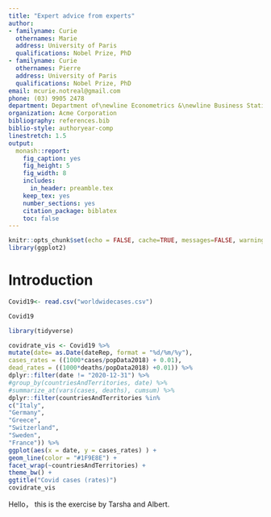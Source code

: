 ```yaml
---
title: "Expert advice from experts"
author:
- familyname: Curie
  othernames: Marie
  address: University of Paris
  qualifications: Nobel Prize, PhD
- familyname: Curie
  othernames: Pierre
  address: University of Paris
  qualifications: Nobel Prize, PhD
email: mcurie.notreal@gmail.com
phone: (03) 9905 2478
department: Department of\newline Econometrics &\newline Business Statistics
organization: Acme Corporation
bibliography: references.bib
biblio-style: authoryear-comp
linestretch: 1.5
output:
  monash::report:
    fig_caption: yes
    fig_height: 5
    fig_width: 8
    includes:
      in_header: preamble.tex
    keep_tex: yes
    number_sections: yes
    citation_package: biblatex
    toc: false
---
```


```r
knitr::opts_chunk$set(echo = FALSE, cache=TRUE, messages=FALSE, warning=FALSE)
library(ggplot2)
```


# Introduction

```r
Covid19<- read.csv("worldwidecases.csv")
```

```r
Covid19
```
```r
library(tidyverse)

covidrate_vis <- Covid19 %>%
mutate(date= as.Date(dateRep, format = "%d/%m/%y"),
cases_rates = ((1000*cases/popData2018) + 0.01),
dead_rates = ((1000*deaths/popData2018) +0.01)) %>%
dplyr::filter(date != "2020-12-31") %>%
#group_by(countriesAndTerritories, date) %>%
#summarize_at(vars(cases, deaths), cumsum) %>%
dplyr::filter(countriesAndTerritories %in%
c("Italy",
"Germany",
"Greece",
"Switzerland",
"Sweden",
"France")) %>%
ggplot(aes(x = date, y = cases_rates) ) +
geom_line(color = "#1F9E8E") +
facet_wrap(~countriesAndTerritories) +
theme_bw() +
ggtitle("Covid cases (rates)")
covidrate_vis
```

Hello， this is the exercise by Tarsha and Albert.
